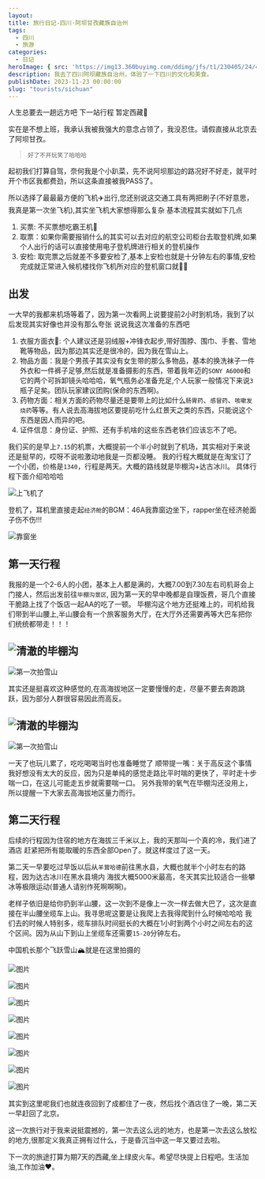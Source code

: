 ```yaml
---
layout: 
title: 旅行日记-四川·阿坝甘孜藏族自治州
tags:
  - 四川
  - 旅游
categories:
  - 日记
heroImage: { src: 'https://img13.360buyimg.com/ddimg/jfs/t1/230405/24/4739/81218/65635877F5b2d86e7/53cc1edf42100b84.jpg?width=300px&height=240px',inferSize: true }
description: 我去了四川阿坝藏族自治州，体验了一下四川的文化和美食。
publishDate: 2023-11-23 00:00:00
slug: "tourists/sichuan"
---
```


人生总要去一趟远方吧 下一站行程 暂定西藏🚄

实在是不想上班，我承认我被我强大的意念占领了，我没忍住。请假直接从北京去了阿坝甘孜。

> `好了不开玩笑了哈哈哈`

起初我们打算自驾，奈何我是个小趴菜，先不说阿坝那边的路况好不好走，就平时开个市区我都费劲，所以这条直接被我PASS了。

所以选择了最最最方便的飞机✈️出行,您还别说这交通工具有两把刷子(不好意思，我真是第一次坐飞机),其实坐飞机大家想得那么复杂
基本流程其实就如下几点

1. 买票: 不买票想吃霸王机🤪
2. 取票：如果你需要报销什么的其实可以去对应的航空公司柜台去取登机牌,如果个人出行的话可以直接使用电子登机牌进行相关的登机操作
3. 安检: 取完票之后就差不多要安检了,基本上安检也就是十分钟左右的事情,安检完成就正常进入候机楼找你飞机所对应的登机窗口就👌🏻

## 出发

一大早的我都来机场等着了，因为第一次看网上说要提前2小时到机场，我到了以后发现其实好像也并没有那么夸张
说说我这次准备的东西吧

1. 衣服方面衣🧣: 个人建议还是羽绒服+冲锋衣起步,带好围脖、围巾、手套、雪地靴等物品，因为那边其实还是很冷的，因为我在雪山上。
2. 物品方面：我是个男孩子其实没有女生带的那么多物品，基本的换洗袜子一件外衣和一件裤子足够,然后就是准备摄影的东西，带着我年迈的`SONY A6000`和它的两个可拆卸镜头哈哈哈，氧气瓶务必准备充足,个人玩家一般情况下来说`3`瓶子足矣。团队玩家建议团购(保命的东西啊)。
3. 药物方面：相关方面的药物尽量还是要带上的比如什么`肠胃药`、`感冒药`、`咳嗽发烧药`等等。有人说去高海拔地区要提前吃什么红景天之类的东西，只能说这个东西是因人而异的吧。
4. 证件信息：身份证、护照、还有手机啥的这些东西老铁们应该忘不了吧。

我们买的是早上`7.15`的机票，大概提前一个半小时就到了机场，其实相对于来说还是挺早的，哎呀不说啦激动地我是一页都没睡。
我的行程大概就是在淘宝订了一个小团，价格是`1340`，行程是两天。大概的路线就是毕棚沟+达古冰川。
具体行程下面介绍哈哈哈

![上飞机了](https://img11.360buyimg.com/ddimg/jfs/t1/236840/40/3995/133210/6563505dFfe136e64/32c8465a255f4bc7.jpg)

登机了，耳机里直接走起`经济舱`的BGM：46A我靠窗边坐下，rapper坐在经济舱面子伤不伤!!!

![靠窗坐](https://img10.360buyimg.com/ddimg/jfs/t1/227343/24/4962/34714/6563505dFd14e8a6d/e5694ec46f530bf0.jpg)


## 第一天行程

我报的是一个2-6人的小团，基本上人都是满的，大概7.00到7.30左右司机哥会上门接人，然后出发前往`毕棚沟景区`,
因为第一天的早中晚都是自理饭费，哥几个直接干脆路上找了个饭店一起AA的吃了一顿。
毕棚沟这个地方还挺难上的，司机给我们带到半山腰上,半山腰会有一个旅客服务大厅，在大厅外还需要再等大巴车把你们统统都带走！！！

![清澈的毕棚沟](https://img12.360buyimg.com/ddimg/jfs/t1/231439/4/4326/222432/656354a5Fc76b295c/35773bd99b5d0fc6.jpg)
---
![第一次拍雪山](https://img14.360buyimg.com/ddimg/jfs/t1/119447/37/40301/268457/656354a5F61385cda/dc5dfa71ae6b7293.jpg)

其实还是挺喜欢这种感觉的,在高海拔地区一定要慢慢的走，尽量不要去奔跑跳跃，因为部分人群很容易因此而高反。

![清澈的毕棚沟](https://img12.360buyimg.com/ddimg/jfs/t1/231281/38/4279/215926/656354b2F7425b90e/fc72f565e3923a0a.jpg)
---
![第一次拍雪山](https://img10.360buyimg.com/ddimg/jfs/t1/232669/11/4583/299292/656354abFae5ff679/fbd56a2e89d8b1f8.jpg)

一天了也玩儿累了，吃吃喝喝当时也准备睡觉了
顺带提一嘴：关于高反这个事情我好想没有太大的反应，因为只是单纯的感觉走路比平时喘的更快了，平时走十步喘一口，在这儿可能走五步就需要喘一口。
另外我带的氧气在毕棚沟还没用上，所以提醒一下大家去高海拔地区量力而行。

## 第二天行程

后续的行程因为住宿的地方在海拔三千米以上，我的天那叫一个真的冷，我们进了酒店
赶紧把所有能取暖的东西全部Open了。就这样度过了这一天。

第二天一早要吃过早饭以后从`羊茸哈德`前往黑水县，大概也就半个小时左右的路程，因为达古冰川在黑水县境内
海拔大概5000米最高，冬天其实比较适合一些攀冰等极限运动(普通人请别作死啊啊啊)。

老样子依旧是给你扔到半山腰，这一次到不是像上一次一样去做大巴了，这次是直接在半山腰坐缆车上山。我寻思呢这要是让我爬上去我得爬到什么时候哈哈哈
我们去的时候人特别多，缆车排队时间挺长的大概在1小时到两个小时之间左右的这个区间。因为从山下到山上坐缆车还需要`15-20`分钟左右。


<Aside>中国机长那个飞跃雪山🏔就是在这里拍摄的</Aside>


![图片](https://img14.360buyimg.com/ddimg/jfs/t1/234118/19/4516/48321/6563584aF03205f2d/940dbc474bc2f7e9.jpg?width=580px&height=240px)

![图片](https://img14.360buyimg.com/ddimg/jfs/t1/229089/3/4636/102417/6563584cFfcc327ef/b5bc6c9ef591db46.jpg?width=580px&height=240px)

![图片](https://img10.360buyimg.com/ddimg/jfs/t1/233778/33/4189/24626/65635856F4bf753eb/871f4a142bf3db54.jpg?width=580px&height=240px)

![图片](https://img13.360buyimg.com/ddimg/jfs/t1/225120/34/4365/64599/65635859Facbfcdaf/6cf5d43145219a3b.jpg?width=580px&height=240px)

![图片](https://img12.360buyimg.com/ddimg/jfs/t1/227503/12/4979/65105/65635873Feb141df9/0e51193f1dc1310c.jpg?width=580px&height=240px)

![图片](https://img13.360buyimg.com/ddimg/jfs/t1/230405/24/4739/81218/65635877F5b2d86e7/53cc1edf42100b84.jpg?width=580px&height=240px)

![图片](https://img10.360buyimg.com/ddimg/jfs/t1/231983/21/4307/51925/65635883F8d73613b/1abf9c1c328619f4.jpg?width=580px&height=240px)

![图片](https://fc.sinaimg.cn/large/005Czbxjly1hk8vxh5q8jj34mo4mokjm.jpg?width=580px&height=240px)

其实到这里呢我们也就连夜回到了成都住了一夜，然后找个酒店住了一晚，第二天一早赶回了北京。

这一次旅行对于我来说挺震撼的，第一次去这么远的地方，也是第一次去这么放松的地方,很那定义我真正拥有过什么，于是昏沉当中这一年又要过去啦。

下一次的旅途打算为期7天的西藏,坐上绿皮火车。希望尽快提上日程吧。生活加油,工作加油❤️。